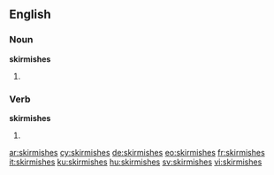 ==English==

===Noun===
'''skirmishes'''

# {{plural of|skirmish}}

===Verb===
'''skirmishes'''

# {{third-person singular of|skirmish}}

[[ar:skirmishes]]
[[cy:skirmishes]]
[[de:skirmishes]]
[[eo:skirmishes]]
[[fr:skirmishes]]
[[it:skirmishes]]
[[ku:skirmishes]]
[[hu:skirmishes]]
[[sv:skirmishes]]
[[vi:skirmishes]]